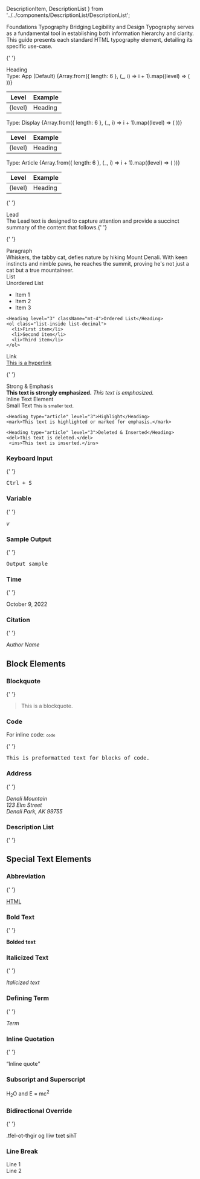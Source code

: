   DescriptionItem,
  DescriptionList
} from '../../components/DescriptionList/DescriptionList';


<Meta title="Foundations/Typography" />

<Unstyled>
  <Subheading>Foundations</Subheading>
  <Heading level="1" type="article">Typography</Heading>
  <Lead>Bridging Legibility and Design</Lead>
  Typography serves as a fundamental tool in establishing both information hierarchy and clarity. This guide presents each standard HTML typography element, detailing its specific use-case.

{' '}

<div class="flex items-center gap-2">
  <Heading level="2" type="article" className="">
    Heading
  </Heading>
</div>

<div className="mb-8 rounded p-4 canvas-alt">
  <Heading type="app" level={3}>
    Type: App <span className="text-alt font-light italic">(Default)</span>
  </Heading>
  <table className="mt-8 min-w-full">
    <thead>
      <tr>
        <th className="w-24 text-left">Level</th>
        <th className="text-left">Example</th>
      </tr>
    </thead>
    <tbody>
      {Array.from({ length: 6 }, (_, i) => i + 1).map((level) => (
        <tr key={`app-${level}`}>
          <td>{level}</td>
          <td>
            <Heading type="app" level={level} className="">
              Heading
            </Heading>
          </td>
        </tr>
      ))}
    </tbody>
  </table>
</div>

<div className="mb-8 rounded p-4 canvas-alt">
  <Heading type="app" level={3}>
    Type: Display
  </Heading>
  <table className="mt-8 min-w-full">
    <thead>
      <tr>
        <th className="w-24 text-left">Level</th>
        <th className="text-left">Example</th>
      </tr>
    </thead>
    <tbody>
      {Array.from({ length: 6 }, (_, i) => i + 1).map((level) => (
        <tr key={`display-${level}`}>
          <td>{level}</td>
          <td class="max-w-full">
            <Heading type="display" level={level} className="">
              Heading
            </Heading>
          </td>
        </tr>
      ))}
    </tbody>
  </table>
</div>

<div className="mb-8 rounded p-4 canvas-alt">
  <Heading type="article" level={3}>
    Type: Article
  </Heading>
  <table className="mt-8 min-w-full">
    <thead>
      <tr>
        <th className="w-24 text-left">Level</th>
        <th className="text-left">Example</th>
      </tr>
    </thead>
    <tbody>
      {Array.from({ length: 6 }, (_, i) => i + 1).map((level) => (
        <tr key={`article-${level}`}>
          <td>{level}</td>
          <td>
            <Heading type="article" level={level} className="">
              Heading
            </Heading>
          </td>
        </tr>
      ))}
    </tbody>
  </table>
</div>

{' '}

<div class="flex items-center gap-2">
  <Heading type="article" level="2">
    Lead
  </Heading>
</div>
<div class="p-8 canvas-alt">
  <Lead>
    The Lead text is designed to capture attention and provide a succinct
    summary of the content that follows.{' '}
  </Lead>
</div>

{' '}

<div class="flex items-center gap-2">
  <Heading type="article" level="2">
    Paragraph
  </Heading>
</div>
<div class="p-8 canvas-alt">
  <Paragraph>
    Whiskers, the tabby cat, defies nature by hiking Mount Denali. With keen
    instincts and nimble paws, he reaches the summit, proving he's not just a
    cat but a true mountaineer.
  </Paragraph>
</div>

 <div class="flex items-center gap-2">
    <Heading type="article" level="2">List</Heading>
  </div>
  <div class="canvas-alt p-8">
   <Heading type="article" level="3">Unordered List</Heading>
    <ul class="list-inside list-disc">
      <li>Item 1</li>
      <li>Item 2</li>
      <li>Item 3</li>
    </ul>

    <Heading level="3" className="mt-4">Ordered List</Heading>
    <ol class="list-inside list-decimal">
      <li>First item</li>
      <li>Second item</li>
      <li>Third item</li>
    </ol>

  </div>

<div class="flex items-center gap-2">
  <Heading type="article" level="2">
    Link
  </Heading>
</div>
<div class="p-8 canvas-alt">
  <a href="#">This is a hyperlink</a>
</div>

{' '}

<div class="flex items-center gap-2">
  <Heading type="article" level="2">
    Strong & Emphasis
  </Heading>
</div>
<div class="p-8 canvas-alt">
  <strong>This text is strongly emphasized.</strong>
  <em>This text is emphasized.</em>
</div>

  <div class="flex items-center gap-2">
    <Heading type="article" level="2">Inline Text Element</Heading>
  </div>
  <div class="canvas-alt p-8">
    <Heading type="article" level="3">Small Text</Heading>
    <small>This is smaller text.</small>

    <Heading type="article" level="3">Highlight</Heading>
    <mark>This text is highlighted or marked for emphasis.</mark>

    <Heading type="article" level="3">Deleted & Inserted</Heading>
    <del>This text is deleted.</del>
     <ins>This text is inserted.</ins>

  </div>

###

### Keyboard Input

{' '}

<kbd>Ctrl + S</kbd>

### Variable

{' '}

<var>v</var>

### Sample Output

{' '}

<samp>Output sample</samp>

### Time

{' '}

<time dateTime="2022-10-09">October 9, 2022</time>

### Citation

{' '}

<cite>Author Name</cite>

## Block Elements <a name="block-elements"></a>

### Blockquote

{' '}

<blockquote>This is a blockquote.</blockquote>

### Code

For inline code: <code>`code`</code>

{' '}

<pre>This is preformatted text for blocks of code.</pre>

### Address

{' '}

<address>
  Denali Mountain
  <br />
  123 Elm Street
  <br />
  Denali Park, AK 99755
</address>

### Description List

{' '}

<DescriptionList>
  <DescriptionItem term="Term 1" description="Description for Term 1" />
  <DescriptionItem term="Term 2" description="Description for Term 2" />
</DescriptionList>

## Special Text Elements <a name="special-text-elements"></a>

### Abbreviation

{' '}

<abbr title="Hypertext Markup Language">HTML</abbr>

### Bold Text

{' '}

<b>Bolded text</b>

### Italicized Text

{' '}

<i>Italicized text</i>

### Defining Term

{' '}

<dfn>Term</dfn>

### Inline Quotation

{' '}

<q>Inline quote</q>

### Subscript and Superscript

H<sub>2</sub>O and E = mc<sup>2</sup>

### Bidirectional Override

{' '}

<bdo dir="rtl">This text will go right-to-left.</bdo>

### Line Break

Line 1<br/>Line 2

</Unstyled>
